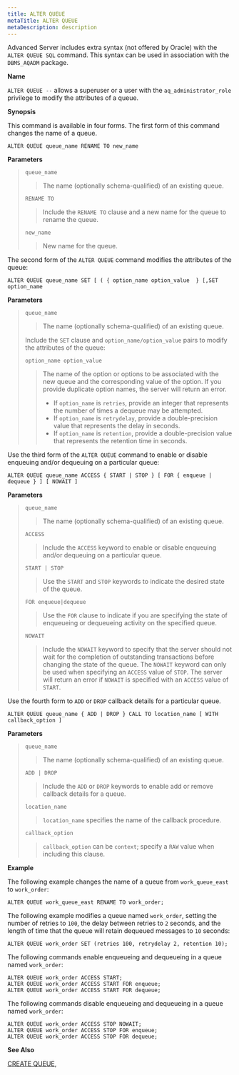 ```yaml
---
title: ALTER QUEUE
metaTitle: ALTER QUEUE
metaDescription: description
---
```


Advanced Server includes extra syntax (not offered by Oracle) with the
`ALTER QUEUE SQL` command. This syntax can be used in association with
the `DBMS_AQADM` package.

**Name**

`ALTER QUEUE --` allows a superuser or a user with the
`aq_administrator_role` privilege to modify the attributes of a queue.

**Synopsis**

This command is available in four forms. The first form of this command
changes the name of a queue.

``` text
ALTER QUEUE queue_name RENAME TO new_name
```

**Parameters**

> `queue_name`
> 
> > The name (optionally schema-qualified) of an existing queue.
> 
> `RENAME TO`
> 
> > Include the `RENAME TO` clause and a new name for the queue to
> > rename the queue.
> 
> `new_name`
> 
> > New name for the queue.

The second form of the `ALTER QUEUE` command modifies the attributes of
the queue:

``` text
ALTER QUEUE queue_name SET [ ( { option_name option_value  } [,SET option_name
```

**Parameters**

> `queue_name`
> 
> > The name (optionally schema-qualified) of an existing queue.
> 
> Include the `SET` clause and `option_name/option_value` pairs to
> modify the attributes of the queue:
> 
> `option_name option_value`
> 
> > The name of the option or options to be associated with the new
> > queue and the corresponding value of the option. If you provide
> > duplicate option names, the server will return an error.
> > 
> >   - If `option_name` is `retries`, provide an integer that
> >     represents the number of times a dequeue may be attempted.
> >   - If `option_name` is `retrydelay`, provide a double-precision
> >     value that represents the delay in seconds.
> >   - If `option_name` is `retention`, provide a double-precision
> >     value that represents the retention time in seconds.

Use the third form of the `ALTER QUEUE` command to enable or disable
enqueuing and/or dequeuing on a particular queue:

``` text
ALTER QUEUE queue_name ACCESS { START | STOP } [ FOR { enqueue | dequeue } ] [ NOWAIT ]
```

**Parameters**

> `queue_name`
> 
> > The name (optionally schema-qualified) of an existing queue.
> 
> `ACCESS`
> 
> > Include the `ACCESS` keyword to enable or disable enqueuing and/or
> > dequeuing on a particular queue.
> 
> `START | STOP`
> 
> > Use the `START` and `STOP` keywords to indicate the desired state of
> > the queue.
> 
> `FOR enqueue|dequeue`
> 
> > Use the `FOR` clause to indicate if you are specifying the state of
> > enqueueing or dequeueing activity on the specified queue.
> 
> `NOWAIT`
> 
> > Include the `NOWAIT` keyword to specify that the server should not
> > wait for the completion of outstanding transactions before changing
> > the state of the queue. The `NOWAIT` keyword can only be used when
> > specifying an `ACCESS` value of `STOP`. The server will return an
> > error if `NOWAIT` is specified with an `ACCESS` value of `START`.

Use the fourth form to `ADD` or `DROP` callback details for a particular
queue.

``` text
ALTER QUEUE queue_name { ADD | DROP } CALL TO location_name [ WITH callback_option ]
```

**Parameters**

> `queue_name`
> 
> > The name (optionally schema-qualified) of an existing queue.
> 
> `ADD | DROP`
> 
> > Include the `ADD` or `DROP` keywords to enable add or remove
> > callback details for a queue.
> 
> `location_name`
> 
> > `location_name` specifies the name of the callback procedure.
> 
> `callback_option`
> 
> > `callback_option` can be `context`; specify a `RAW` value when
> > including this clause.

**Example**

The following example changes the name of a queue from `work_queue_east`
to `work_order`:

``` text
ALTER QUEUE work_queue_east RENAME TO work_order;
```

The following example modifies a queue named `work_order`, setting the
number of retries to `100`, the delay between retries to `2` seconds,
and the length of time that the queue will retain dequeued messages to
`10` seconds:

``` text
ALTER QUEUE work_order SET (retries 100, retrydelay 2, retention 10);
```

The following commands enable enqueueing and dequeueing in a queue named
`work_order`:

``` text
ALTER QUEUE work_order ACCESS START;
ALTER QUEUE work_order ACCESS START FOR enqueue;
ALTER QUEUE work_order ACCESS START FOR dequeue;
```

The following commands disable enqueueing and dequeueing in a queue
named `work_order`:

``` text
ALTER QUEUE work_order ACCESS STOP NOWAIT;
ALTER QUEUE work_order ACCESS STOP FOR enqueue;
ALTER QUEUE work_order ACCESS STOP FOR dequeue;
```

**See Also**

[CREATE QUEUE](create_queue),
